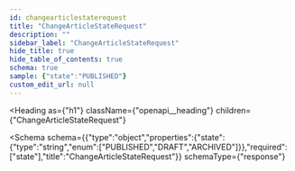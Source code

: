 ```yaml
---
id: changearticlestaterequest
title: "ChangeArticleStateRequest"
description: ""
sidebar_label: "ChangeArticleStateRequest"
hide_title: true
hide_table_of_contents: true
schema: true
sample: {"state":"PUBLISHED"}
custom_edit_url: null
---
```



<Heading
  as={"h1"}
  className={"openapi__heading"}
  children={"ChangeArticleStateRequest"}
>
</Heading>





<Schema
  schema={{"type":"object","properties":{"state":{"type":"string","enum":["PUBLISHED","DRAFT","ARCHIVED"]}},"required":["state"],"title":"ChangeArticleStateRequest"}}
  schemaType={"response"}
>
  
</Schema>
            